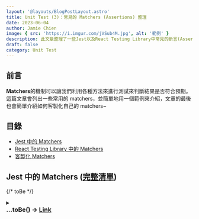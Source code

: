 ```yaml
---
layout: '@layouts/BlogPostLayout.astro'
title: Unit Test (3)：常見的 Matchers (Assertions) 整理
date: 2023-06-04
author: Jamie Chien
image: { src: 'https://i.imgur.com/jVSub4M.jpg', alt: '範例' }
description: 此文章整理了一些Jest以及React Testing Library中常見的斷言(Assertions)或稱作Matchers，利用這些斷言，可以來判斷測試是否符合預期
draft: false
category: Unit Test
---
```



## 前言

**Matchers**的機制可以讓我們利用各種方法來進行測試來判斷結果是否符合預期。這篇文章會列出一些常用的 matchers，並簡單地用一個範例來介紹，文章的最後也會簡單介紹如何客製化自己的 matchers~

## 目錄

- [Jest 中的 Matchers](#jest中的matchers-完整清單)
- [React Testing Library 中的 Matchers](#react-testing-library中的matchers-完整清單)
- [客製化 Matchers](#客製化matchers)

## Jest 中的 Matchers ([完整清單](https://jestjs.io/docs/expect#matchers))

{/* toBe */}

<details>
  <summary>
    <h3 style="margin: 0">
      ...toBe() -> <a href="https://jestjs.io/docs/expect#tobevalue">Link</a>
    </h3>
  </summary>
  <div style="padding-left: 14px">
    透過 <code>.toBe</code> 來比較<strong style="color:#DAA001">原始型別(Primitive)</strong>的值，使用他甚至比使用  <code>===</code> 還來的適合
    <Callout type="tip">
      只有<strong style="color:#DAA001">Primitive type</strong>才使用 <code>.toBe</code> ，其他type的請使用其他斷言 ( <code>.toEqual</code> ……)(<strong style="color:#DAA001">Primitive type</strong> 包含 Number, String, Boolean, Undefined, Null, Symbol)
    </Callout>
    <Callout type="warning">
      浮點數的比較不要使用 <code>.toBe</code> ，請使用 <code>.toBeCloseTo</code>
      ex: 在Javascript中，<code>0.2 + 0.1</code> 不嚴格(not-strictly)等於 <code>0.3</code>
    </Callout>
    <details>
      <summary style="font-style: italic; font-weight: 600">Example</summary>
      <div style="padding-left: 14px">
        ```javascript
        const box = {
          football: 10,
          basketball: 12
        }

        it('should have 12', () => {
          expect(box.basketball).toBe(12);
        })
        ```
      </div>
    </details>

  </div>
</details>

{/* toHaveBeenCalled */}

<details>
  <summary>
    <h3 style="margin: 0">
      ...toHaveBeenCalled() -> <a href="https://jestjs.io/docs/expect#tohavebeencalled">Link</a>
    </h3>
  </summary>
  <div style="padding-left: 14px">
    透過 <code>.toHaveBeenCalled</code> 來確認mock function是否有被成功呼叫，他同時也有個別名: <code>.toBeCalled</code>
    <details>
      <summary style="font-style: italic; font-weight: 600">Example</summary>
      <div style="padding-left: 14px">
        ```javascript
        function callFn(callback) {
          callback();
        }

        it('should call mock function', () => {
          const mockFn = jest.fn();
          callFn(mockFn);

          expect(mockFn).toHaveBeenCalled();
        })
        ```
      </div>
    </details>

  </div>
</details>

{/* toHaveBeenCalledTimes */}

<details>
  <summary>
    <h3 style="margin: 0">
      ...toHaveBeenCalledTimes(<code style="font-size: 16px">number</code>) -> <a href="https://jestjs.io/docs/expect#tohavebeencalledtimesnumber">Link</a>
    </h3>
  </summary>
  <div style="padding-left: 14px">
    透過 <code>.toHaveBeenCalledTimes</code> 來確保mock function有被成功呼叫與傳入的 <code>number</code> 參數一樣的次數，他同時也有個別名: <code>.toBeCalledTimes(number)</code>
    <details>
      <summary style="font-style: italic; font-weight: 600">Example</summary>
      <div style="padding-left: 14px">
        ```javascript
        function callFn(callback) {
          callback();
        }

        it('should call mock function one time', () => {
          const mockFn = jest.fn();
          callFn(mockFn);

          expect(mockFn).toHaveBeenCalledTimes(1);
        })
        ```
      </div>
    </details>

  </div>
</details>

{/* toHaveBeenCalledWith */}

<details>
  <summary>
    <h3 style="margin: 0">
      ...toHaveBeenCalledWith(<code style="font-size: 16px">arg1, arg2, …</code>) -> <a href="https://jestjs.io/docs/expect#tohavebeencalledwitharg1-arg2-">Link</a>
    </h3>
  </summary>
  <div style="padding-left: 14px">
    透過 <code>.toHaveBeenCalledWith</code> 來確保mock function呼叫時的參數與傳入的參數<code>(arg1, arg2)</code> 一致，他同時也有個別名: <code>.toBeCalledWith</code>
    <details>
      <summary style="font-style: italic; font-weight: 600">Example</summary>
      <div style="padding-left: 14px">
        ```javascript
        function callFn(callback, args) {
          callback(args);
        }

        it('should call mock function with specific params', () => {
          const mockFn = jest.fn((num) => num);
          callFn(mockFn, 123);

          expect(mockFn).toHaveBeenCalledWith(123);
        })
        ```
      </div>
    </details>

  </div>
</details>

{/* toHaveReturned */}

<details>
  <summary>
    <h3 style="margin: 0">
      ...toHaveReturned() -> <a href="https://jestjs.io/docs/expect#tohavereturned">Link</a>
    </h3>
  </summary>
  <div style="padding-left: 14px">
    透過 <code>.toHaveReturned</code> 來確保mock function成功回傳至少一次(i.e. 沒有throw error)，他同時也有個別名: <code>.toReturn</code>
    <details>
      <summary style="font-style: italic; font-weight: 600">Example</summary>
      <div style="padding-left: 14px">
        ```javascript
        it('should return mock function', () => {
          const mockFn = jest.fn(() => true);
          mockFn();

          expect(mockFn).toHaveReturned();
        })
        ```
      </div>
    </details>

  </div>
</details>

{/* toHaveReturnedTimes */}

<details>
  <summary>
    <h3 style="margin: 0">
      ...toHaveReturnedTimes(<code style="font-size: 16px">number</code>) -> <a href="https://jestjs.io/docs/expect#tohavereturnedtimesnumber">Link</a>
    </h3>
  </summary>
  <div style="padding-left: 14px">
    透過 <code>.toHaveReturnedTimes</code> 來確保mock function成功回傳數次(i.e. 沒有throw error)，而次數與傳入的參數 <code>number</code> 一致，他同時也有個別名: <code>.toReturnTimes(number)</code>
    <details>
      <summary style="font-style: italic; font-weight: 600">Example</summary>
      <div style="padding-left: 14px">
        ```javascript
        it('should return mock function twice', () => {
          const mockFn = jest.fn(() => true);
          mockFn();
          mockFn();

          expect(mockFn).toHaveReturnedTimes(2);
        })
        ```
      </div>
    </details>

  </div>
</details>

{/* toHaveReturnedWith */}

<details>
  <summary>
    <h3 style="margin: 0">
      ...toHaveReturnedWith(<code style="font-size: 16px">value</code>) -> <a href="https://jestjs.io/docs/expect#tohavereturnedwithvalue">Link</a>
    </h3>
  </summary>
  <div style="padding-left: 14px">
    透過 <code>.toHaveReturnedWith</code> 來確保mock function回傳的值與傳入的參數 <code>value</code> 一致，他同時也有個別名: <code>.toReturnWith(value)</code>
    <details>
      <summary style="font-style: italic; font-weight: 600">Example</summary>
      <div style="padding-left: 14px">
        ```javascript
        it('should return mock function twice', () => {
          const mockFn = jest.fn(() => 'hello world');
          mockFn();

          expect(mockFn).toHaveReturnedWith('hello world');
        })
        ```
      </div>
    </details>

  </div>
</details>

{/* toHaveLength */}

<details>
  <summary>
    <h3 style="margin: 0">
      ...toHaveLength(<code style="font-size: 16px">number</code>) ->{' '}
      <a href="https://jestjs.io/docs/expect#tohavelengthnumber">Link</a>
    </h3>
  </summary>
  <div style="padding-left: 14px">
    透過 <code>.toHaveLength</code> 來確保該object擁有 <code>.length</code> 屬性，並且與傳入的參數{' '}
    <code>number</code> 一致
    <details>
      <summary style="font-style: italic; font-weight: 600">Example</summary>
      <div style="padding-left: 14px">
        ```javascript expect([1, 2, 3]).toHaveLength(3); expect('abc').toHaveLength(3);
        expect('').not.toHaveLength(5); ```
      </div>
    </details>
  </div>
</details>

{/* toHaveProperty */}

<details>
  <summary>
    <h3 style="margin: 0">
      ...toHaveProperty(<code style="font-size: 16px">keyPath, value?</code>) -> <a href="https://jestjs.io/docs/expect#tohavepropertykeypath-value">Link</a>
    </h3>
  </summary>
  <div style="padding-left: 14px">
    透過 <code>.toHaveProperty</code> 來確保提供的參數 <code>keyPath</code> 是否有存在object中，而第二個參數 <code>value</code> 則是選填，可以用來比對這個keyPath的值是否一致。
    <Callout type="tip">
      第二個參數 <code>value</code> 比對的方式相當於 <code>toEqual</code> 
    </Callout>
    <details>
      <summary style="font-style: italic; font-weight: 600">Example</summary>
      <div style="padding-left: 14px">
        ```javascript
        const box = {
          football: 10,
          basketball: 12,
          toy: [
            'LEGO',
            'doll'
          ]
        }

        it('should have property', () => {
          expect(box).toHaveProperty('football');
          expect(box).toHaveProperty('basketball', 12);
          expect(box).not.toHaveProperty('baseball');

          expect(box).toHaveProperty('toy', ['LEGO', 'doll']);
        })
        ```
      </div>
    </details>

  </div>
</details>

{/* toBeCloseTo */}

<details>
  <summary>
    <h3 style="margin: 0">
      ...toBeCloseTo(<code style="font-size: 16px">number, numberDigits?</code>) -> <a href="https://jestjs.io/docs/expect#tobeclosetonumber-numdigits">Link</a>
    </h3>
  </summary>
  <div style="padding-left: 14px">
    透過 <code>.toBeCloseTo</code> 來比較大致相等的浮點數數字 (floating point numbers)
    第二個參數 <code>numberDigits</code> 是用來限制要檢查的位數 (小數點後的位數)，預設為 <code>2</code>
    <details>
      <summary style="font-style: italic; font-weight: 600">Example</summary>
      <div style="padding-left: 14px">
        ```javascript
        it('should have 12', () => {
          expect(0.2 + 0.1).toBeCloseTo(0.3, 5);
        })
        ```
      </div>
    </details>
  </div>
</details>

{/* toBeDefined */}

<details>
  <summary>
    <h3 style="margin: 0">
      ...toBeDefined() -> <a href="https://jestjs.io/docs/expect#tobedefined">Link</a>
    </h3>
  </summary>
  <div style="padding-left: 14px">
    透過 <code>.toBeDefined</code> 來檢查變數，確保他<strong style="color:#DAA001">不是</strong> <code>undefined</code>
    <details>
      <summary style="font-style: italic; font-weight: 600">Example</summary>
      <div style="padding-left: 14px">
        ```javascript
        let definedValue = 'Hi';
        let undefinedValue;

        it('should check variable', () => {
          expect(definedValue).toBeDefined();
          expect(undefinedValue).not.toBeDefined();
        })
        ```
      </div>
    </details>

  </div>
</details>

{/* toBeFalsy */}

<details>
  <summary>
    <h3 style="margin: 0">
      ...toBeFalsy() -> <a href="https://jestjs.io/docs/expect#tobefalsy">Link</a>
    </h3>
  </summary>
  <div style="padding-left: 14px">
    透過 <code>.toBeFalsy</code> 來確認是否為<code>falsy</code> value
    <Callout type="tip">
      在JavaScript中，總共有六個falsy value，分別是: <code>false</code>、<code>0</code>、<code>""</code>、<code>null</code>、<code>undefined</code>、<code>NaN</code>
    </Callout>
    <details>
      <summary style="font-style: italic; font-weight: 600">Example</summary>
      <div style="padding-left: 14px">
        ```javascript
        it('should be falsy', () => {
          const falsyValue = false;

          expect(falsyValue).toBeFalsy();
        })
        ```
      </div>
    </details>

  </div>
</details>

{/* toBeTruthy */}

<details>
  <summary>
    <h3 style="margin: 0">
      ...toBeTruthy() -> <a href="https://jestjs.io/docs/expect#tobetruthy">Link</a>
    </h3>
  </summary>
  <div style="padding-left: 14px">
    透過 <code>.toBeTruthy</code> 來確認是否為<code>truthy</code> value，除了下面提到的六個falsy value外，其餘的值都會被視為truthy value
    <Callout type="tip">
      在JavaScript中，總共有六個falsy value，分別是: <code>false</code>、<code>0</code>、<code>""</code>、<code>null</code>、<code>undefined</code>、<code>NaN</code>
    </Callout>
    <details>
      <summary style="font-style: italic; font-weight: 600">Example</summary>
      <div style="padding-left: 14px">
        ```javascript
        it('should be truthy', () => {
          const truthyValue = true;

          expect(truthyValue).toBeTruthy();
        })
        ```
      </div>
    </details>

  </div>
</details>

{/* toBeGreaterThan */}

<details>
  <summary>
    <h3 style="margin: 0">
      ...toBeGreaterThan(<code style="font-size: 16px">number | bigint</code>) -> <a href="https://jestjs.io/docs/expect#tobegreaterthannumber--bigint">Link</a>
    </h3>
  </summary>
  <div style="padding-left: 14px">
    透過 <code>.toBeGreaterThan</code> 來確認 <code>收到的值</code> <strong style="color:#DAA001">&gt;</strong> <code>期望的值</code> 
    <details>
      <summary style="font-style: italic; font-weight: 600">Example</summary>
      <div style="padding-left: 14px">
        ```javascript
        it('should be greater than 10', () => {
          const receivedValue = 11;

          expect(receivedValue).toBeGreaterThan(10);
        })
        ```
      </div>
    </details>

  </div>
</details>

{/* toBeGreaterThanOrEqual */}

<details>
  <summary>
    <h3 style="margin: 0">
      ...toBeGreaterThanOrEqual(<code style="font-size: 16px">number | bigint</code>) -> <a href="https://jestjs.io/docs/expect#tobegreaterthanorequalnumber--bigint">Link</a>
    </h3>
  </summary>
  <div style="padding-left: 14px">
    透過 <code>.toBeGreaterThanOrEqual</code> 來確認 <code>收到的值</code> <strong style="color:#DAA001">&gt;=</strong> <code>期望的值</code> 
    <details>
      <summary style="font-style: italic; font-weight: 600">Example</summary>
      <div style="padding-left: 14px">
        ```javascript
        it('should be greater than or equal 10', () => {
          const receivedValue = 10;

          expect(receivedValue).toBeGreaterThanOrEqual(10);
        })
        ```
      </div>
    </details>

  </div>
</details>

{/* toBeLessThan */}

<details>
  <summary>
    <h3 style="margin: 0">
      ...toBeLessThan(<code style="font-size: 16px">number | bigint</code>) -> <a href="https://jestjs.io/docs/expect#tobelessthannumber--bigint">Link</a>
    </h3>
  </summary>
  <div style="padding-left: 14px">
    透過 <code>.toBeLessThan</code> 來確認 <code>收到的值</code> <strong style="color:#DAA001">&lt;</strong> <code>期望的值</code> 
    <details>
      <summary style="font-style: italic; font-weight: 600">Example</summary>
      <div style="padding-left: 14px">
        ```javascript
        it('should be less than 10', () => {
          const receivedValue = 9;

          expect(receivedValue).toBeLessThan(10);
        })
        ```
      </div>
    </details>

  </div>
</details>

{/* toBeLessThanOrEqual */}

<details>
  <summary>
    <h3 style="margin: 0">
      ...toBeLessThanOrEqual(<code style="font-size: 16px">number | bigint</code>) -> <a href="https://jestjs.io/docs/expect#tobelessthanorequalnumber--bigint">Link</a>
    </h3>
  </summary>
  <div style="padding-left: 14px">
    透過 <code>.toLessThanOrEqual</code> 來確認 <code>收到的值</code> <strong style="color:#DAA001">&lt;=</strong> <code>期望的值</code> 
    <details>
      <summary style="font-style: italic; font-weight: 600">Example</summary>
      <div style="padding-left: 14px">
        ```javascript
        it('should be less than or equal 10', () => {
          const receivedValue = 10;

          expect(receivedValue).toBeLessThanOrEqual(10);
        })
        ```
      </div>
    </details>

  </div>
</details>

{/* toBeInstanceOf */}

<details>
  <summary>
    <h3 style="margin: 0">
      ...toBeInstanceOf(<code style="font-size: 16px">Class</code>) -> <a href="https://jestjs.io/docs/expect#tobeinstanceofclass">Link</a>
    </h3>
  </summary>
  <div style="padding-left: 14px">
    透過 <code>.toBeInstanceOf</code> 來確認object是某個class的實例(instance)
    <details>
      <summary style="font-style: italic; font-weight: 600">Example</summary>
      <div style="padding-left: 14px">
        ```javascript
        class A {}

        it('should be instance of class A', () => {
          expect(new A()).toBeInstanceOf(A);
          expect(() => {}).toBeInstanceOf(Function);
        })
        ```
      </div>
    </details>

  </div>
</details>

{/* toBeNull */}

<details>
  <summary>
    <h3 style="margin: 0">
      ...toBeNull() -> <a href="https://jestjs.io/docs/expect#tobenull">Link</a>
    </h3>
  </summary>
  <div style="padding-left: 14px">
    透過 <code>.toBeNull</code> 來確認是否為<code>null</code>，他與 <code>toBe(null)</code>相同，但使用 <code>.toBeNull</code> 的error messages更好
    <details>
      <summary style="font-style: italic; font-weight: 600">Example</summary>
      <div style="padding-left: 14px">
        ```javascript
        it('should be null', () => {
          const nullValue = null;
          expect(nullValue).toBeNull();
        })
        ```
      </div>
    </details>
  </div>
</details>

{/* toBeUndefined */}

<details>
  <summary>
    <h3 style="margin: 0">
      ...toBeUndefined() -> <a href="https://jestjs.io/docs/expect#tobeundefined">Link</a>
    </h3>
  </summary>
  <div style="padding-left: 14px">
    透過 <code>.toBeUndefined</code> 來確認是否為 <code>undefined</code>
    <details>
      <summary style="font-style: italic; font-weight: 600">Example</summary>
      <div style="padding-left: 14px">
        ```javascript
        it('should be undefined', () => {
          let undefinedValue;
          expect(undefinedValue).toBeUndefined();
        })
        ```
      </div>
    </details>
  </div>
</details>

{/* toBeNaN */}

<details>
  <summary>
    <h3 style="margin: 0">
      ...toBeNaN() -> <a href="https://jestjs.io/docs/expect#tobenan">Link</a>
    </h3>
  </summary>
  <div style="padding-left: 14px">
    透過 <code>.toBeNaN</code> 來確認是否為 <code>NaN</code>
    <details>
      <summary style="font-style: italic; font-weight: 600">Example</summary>
      <div style="padding-left: 14px">
        ```javascript
        it('should check NaN', () => {
          expect(NaN).toBeNaN();
          expect(1).not.toBeNaN();
        })
        ```
      </div>
    </details>
  </div>
</details>

{/* toContain */}

<details>
  <summary>
    <h3 style="margin: 0">
      ...toContain(<code style="font-size: 16px">item</code>) -> <a href="https://jestjs.io/docs/expect#tocontainitem">Link</a>
    </h3>
  </summary>
  <div style="padding-left: 14px">
    透過 <code>.toContain</code> 來確認某個item是否在array裡面，或是確認某個string item是否為string的substring，此外，也可以用在sets, node lists, HTML collections中
    <details>
      <summary style="font-style: italic; font-weight: 600">Example</summary>
      <div style="padding-left: 14px">
        ```javascript
        it('should contain item', () => {
          const item = 'hi'
          expect(['hi', 'hello']).toContain(item);
          expect('hi ~ everyone').toContain(item);
          expect(new Set(['hi'])).toContain(item);
        })
        ```
      </div>
    </details>
  </div>
</details>

{/* toEqual */}

<details>
  <summary>
    <h3 style="margin: 0">
      ...toEqual(<code style="font-size: 16px">value</code>) -> <a href="https://jestjs.io/docs/expect#toequalvalue">Link</a>
    </h3>
  </summary>
  <div style="padding-left: 14px">
    透過 <code>.toEqual</code> 來確認object是否與期望的一致 (deep equality)
    <Callout type="tip">
      當要比較<strong style="color:#DAA001">Object type</strong>時，必須使用 <code>.toEqual</code> 
    </Callout>
    <details>
      <summary style="font-style: italic; font-weight: 600">Example</summary>
      <div style="padding-left: 14px">
        ```javascript
        it('should be equal', () => {
          const obj1 = { name: 'Jamie', info: { age: 24 } }
          const obj2 = { name: 'Jamie', info: { age: 24 } }
          
          expect(obj1).toEqual(obj2);
        })
        ```
      </div>
    </details>
  </div>
</details>

{/* toMatch */}

<details>
  <summary>
    <h3 style="margin: 0">
      ...toMatch(<code style="font-size: 16px">regexp | string</code>) -> <a href="https://jestjs.io/docs/expect#tomatchregexp--string">Link</a>
    </h3>
  </summary>
  <div style="padding-left: 14px">
    透過 <code>.toMatch</code> 來確認string符合正則的規則
    <details>
      <summary style="font-style: italic; font-weight: 600">Example</summary>
      <div style="padding-left: 14px">
        ```javascript
        it('should be match', () => {
          const phone = '0912345678'
          const validator = /^(09)[0-9]{8}$/
          
          expect(phone).toMatch(validator);
        })
        ```
      </div>
    </details>
  </div>
</details>

{/* toThrow */}

<details>
  <summary>
    <h3 style="margin: 0">
      ...toThrow(<code style="font-size: 16px">error?</code>) -> <a href="https://jestjs.io/docs/expect#tothrowerror">Link</a>
    </h3>
  </summary>
  <div style="padding-left: 14px">
    透過 <code>.toThrow</code> 來確認function有沒有throw
    <Callout type="tip">
      要把code用function包起來，不然error不會被抓到，間接導致測試失敗
    </Callout>
    <details>
      <summary style="font-style: italic; font-weight: 600">Example</summary>
      <div style="padding-left: 14px">
        ```javascript
        it('should throw', () => {
          function throwFunc() {
            throw new Error();
          }
          
          expect(() => throwFunc()).toThrow();
        })
        ```
      </div>
    </details>
  </div>
</details>

## React Testing Library 中的 Matchers ([完整清單](https://github.com/testing-library/jest-dom#custom-matchers))

{/* toBeDisabled */}

<details>
  <summary>
    <h3 style="margin: 0">
      ...toBeDisabled() -> <a href="https://github.com/testing-library/jest-dom#tobedisabled">Link</a>
    </h3>
  </summary>
  <div style="padding-left: 14px">
    透過 <code>.toBeDisabled</code> 來確認element有沒有被disabled
    <Callout type="tip">
      以下的elements是可以被disabled的: <code>button</code>、<code>input</code>、<code>select</code>、<code>textarea</code>、<code>optgroup</code>、<code>option</code>、<code>fieldset</code> 和客製化的elements
    </Callout>
    <details>
      <summary style="font-style: italic; font-weight: 600">Example</summary>
      <div style="padding-left: 14px">
        ```javascript
        <button data-testid="button" type="submit" disabled>submit</button>
        ```
        ```javascript
        it('should be disabled', () => {
          expect(getByTestId('button').toBeDisabled();
        })
        ```
      </div>
    </details>
  </div>
</details>

{/* toBeEmptyDOMElement */}

<details>
  <summary>
    <h3 style="margin: 0">
      ...toBeEmptyDOMElement() -> <a href="https://github.com/testing-library/jest-dom#tobeemptydomelement">Link</a>
    </h3>
  </summary>
  <div style="padding-left: 14px">
    透過 <code>.toBeEmptyDOMElement</code> 來確認element有沒有不可視(not visible)的內容
    <Callout type="warning">
      這個函式會忽略註解，但如果包含空格(white-space)的話，會導致測試失敗
    </Callout>
    <details>
      <summary style="font-style: italic; font-weight: 600">Example</summary>
      <div style="padding-left: 14px">
        ```javascript
        <span data-testid="not-empty"><span data-testid="empty"></span></span>
        ```
        ```javascript
        it('should be empty | not empty', () => {
          expect(getByTestId('empty')).toBeEmptyDOMElement()
          expect(getByTestId('not-empty')).not.toBeEmptyDOMElement()
        })
        ```
      </div>
    </details>
  </div>
</details>

{/* toBeInTheDocument */}

<details>
  <summary>
    <h3 style="margin: 0">
      ...toBeInTheDocument() -> <a href="https://github.com/testing-library/jest-dom#tobeinthedocument">Link</a>
    </h3>
  </summary>
  <div style="padding-left: 14px">
    透過 <code>.toBeInTheDocument</code> 來確認element是否有呈現在document中
    <details>
      <summary style="font-style: italic; font-weight: 600">Example</summary>
      <div style="padding-left: 14px">
        ```javascript
        <span data-testid="html-element"><span>Html Element</span></span>
        ```
        ```javascript
        it('should be (not) in the document', () => {
          expect(getByTestId(document.documentElement, 'html-element')).toBeInTheDocument()
          expect(getByTestId(document.documentElement, 'not-exist')).not.toBeInTheDocument()
        })
        ```
      </div>
    </details>
  </div>
</details>

{/* toBeRequired */}

<details>
  <summary>
    <h3 style="margin: 0">
      ...toBeRequired() -> <a href="https://github.com/testing-library/jest-dom#toberequired">Link</a>
    </h3>
  </summary>
  <div style="padding-left: 14px">
    透過 <code>.toBeRequired</code> 來確認form element目前是否為 <code>required</code>
    <Callout type="tip">
      element required當他有以下attribute: <code>required</code>、<code>aria-required="true"</code>
    </Callout>
    <details>
      <summary style="font-style: italic; font-weight: 600">Example</summary>
      <div style="padding-left: 14px">
        ```javascript
        <input data-testid="input" required />
        <select data-testid="select"></select>
        ```
        ```javascript
        it('should be (not) required', () => {
          expect(getByTestId('input')).toBeRequired()
          expect(getByTestId('select')).not.toBeRequired()
        })
        ```
      </div>
    </details>
  </div>
</details>

{/* toBeVisible */}

<details>
  <summary>
    <h3 style="margin: 0">
      ...toBeVisible() -> <a href="https://github.com/testing-library/jest-dom#tobevisible">Link</a>
    </h3>
  </summary>
  <div style="padding-left: 14px">
    透過 <code>.toBeVisible</code> 來確認element目前是否可以被user看到
    <Callout type="tip">
      element 要被看到必須要符合所有以下條件:
      - 呈現在document中
      - css 的屬性 <code>display</code> 沒有設定成 <code>none</code>
      - css 的屬性 <code>visibility</code> 沒有設定成 <code>hidden</code> 或 <code>collapse</code>
      - css 的屬性 <code>opacity</code> 沒有設定成 <code>0</code>
      - 此element的parent也是visible的狀態 (包含所有parent直到DOM tree的頂點)
      - 此element沒有 <code>hidden</code> 的attribute
      - 如果 <code>&lt;details /&gt;</code>，那他要有 <code>open</code> 的attribute
    </Callout>
    <details>
      <summary style="font-style: italic; font-weight: 600">Example</summary>
      <div style="padding-left: 14px">
        ```javascript
        <div data-testid="display-none" style="display: none">Display None Example</div>
        <div data-testid="visibility-el">Hi</div>
        ```
        ```javascript
        it('should be (not) visible', () => {
          expect(getByTestId('display-none')).not.toBeVisible()
          expect(getByTestId('visibility-el')).toBeVisible()
        })
        ```
      </div>
    </details>
  </div>
</details>

{/* toContainElement */}

<details>
  <summary>
    <h3 style="margin: 0">
      ...toContainElement(
      <code style="font-size: 16px">element: HTMLElement | SVGElement | null</code>) ->{' '}
      <a href="https://github.com/testing-library/jest-dom#tocontainelement">Link</a>
    </h3>
  </summary>
  <div style="padding-left: 14px">
    透過 <code>.toContainElement</code> 來確認element是否有包含其他element作為子孫
    <details>
      <summary style="font-style: italic; font-weight: 600">Example</summary>
      <div style="padding-left: 14px">
        ```javascript
        <span data-testid="ancestor">
          <span data-testid="descendant"></span>
        </span>
        ``` ```javascript it('should contain element', () =>{' '}
        {expect(getByTestId('ancestor')).toContainElement(getByTestId('descendant'))}) ```
      </div>
    </details>
  </div>
</details>

{/* toContainHTML */}

<details>
  <summary>
    <h3 style="margin: 0">
      ...toContainHTML(<code style="font-size: 16px">htmlText: string</code>) ->{' '}
      <a href="https://github.com/testing-library/jest-dom#tocontainhtml">Link</a>
    </h3>
  </summary>
  <div style="padding-left: 14px">
    透過 <code>.toContainHTML</code> 來確認element是否有包含其他html element作為子孫，且此html
    element使用string來做表示
    <details>
      <summary style="font-style: italic; font-weight: 600">Example</summary>
      <div style="padding-left: 14px">
        ```javascript
        <span data-testid="parent">
          <span data-testid="child"></span>
        </span>
        ``` ```javascript it('should contain element', () =>{' '}
        {expect(getByTestId('parent')).toContainHTML('<span data-testid="child"></span>')}) ```
      </div>
    </details>
  </div>
</details>

{/* toHaveAttribute */}

<details>
  <summary>
    <h3 style="margin: 0">
      ...toHaveAttribute(<code style="font-size: 16px">attr: string, value?: any</code>) -> <a href="https://github.com/testing-library/jest-dom#tohaveattribute">Link</a>
    </h3>
  </summary>
  <div style="padding-left: 14px">
    透過 <code>.toHaveAttribute</code> 來確認element是否有該attribute，也可以加上value來確認這個attribute是否有該value
    <details>
      <summary style="font-style: italic; font-weight: 600">Example</summary>
      <div style="padding-left: 14px">
        ```javascript
        <button data-testid="ok-button" type="submit" disabled>ok</button>
        ```
        ```javascript
        it('should have attribute', () => {
          const button = getByTestId('ok-button')

          expect(button).toHaveAttribute('disabled')
          expect(button).toHaveAttribute('type', 'submit')
        })
        ```
      </div>
    </details>

  </div>
</details>

{/* toHaveClass */}

<details>
  <summary>
    <h3 style="margin: 0">
      ...toHaveClass(<code style="font-size: 16px">…classNames: string[], options?: \{exact: boolean\}</code>) -> <a href="https://github.com/testing-library/jest-dom#tohaveclass">Link</a>
    </h3>
  </summary>
  <div style="padding-left: 14px">
    透過 <code>.toHaveClass</code> 來確認element是否有該class，必須至少給一個class，否則此element會被視為沒有任何classes
    <details>
      <summary style="font-style: italic; font-weight: 600">Example</summary>
      <div style="padding-left: 14px">
        ```javascript
        <button data-testid="delete-button" class="btn extra btn-danger">
          Delete item
        </button>
        <button data-testid="no-classes">No Classes</button>
        ```
        ```javascript
        it('should (not) have class', () => {
          const deleteButton = getByTestId('delete-button')
          const noClasses = getByTestId('no-classes')

          expect(deleteButton).toHaveClass('extra')
          expect(deleteButton).toHaveClass('btn-danger btn')
          expect(noClasses).not.toHaveClass()
        })
        ```
      </div>
    </details>

  </div>
</details>

{/* toHaveFocus */}

<details>
  <summary>
    <h3 style="margin: 0">
      ...toHaveFocus() -> <a href="https://github.com/testing-library/jest-dom#tohavefocus">Link</a>
    </h3>
  </summary>
  <div style="padding-left: 14px">
    透過 <code>.toHaveFocus</code> 來確認element是否有被focus
    <details>
      <summary style="font-style: italic; font-weight: 600">Example</summary>
      <div style="padding-left: 14px">
        ```javascript
        <div><input type="text" data-testid="element-to-focus" /></div>
        ```
        ```javascript
        it('should (not) have focus', () => {
          const input = getByTestId('element-to-focus')

          input.focus()
          expect(input).toHaveFocus()

          input.blur()
          expect(input).not.toHaveFocus()
        })
        ```
      </div>
    </details>

  </div>
</details>

{/* toHaveStyle */}

<details>
  <summary>
    <h3 style="margin: 0">
      ...toHaveStyle(<code style="font-size: 16px">css: string | object</code>) -> <a href="https://github.com/testing-library/jest-dom#tohavestyle">Link</a>
    </h3>
  </summary>
  <div style="padding-left: 14px">
    透過 <code>.toHaveStyle</code> 來確認element是否有specific css屬性和value
    <details>
      <summary style="font-style: italic; font-weight: 600">Example</summary>
      <div style="padding-left: 14px">
        ```javascript
        <button
          data-testid="delete-button"
          style="display: none"
        >
          Delete item
        </button>
        ```
        ```javascript
        it('should have style', () => {
          const button = getByTestId('delete-button')

          expect(button).toHaveStyle('display: none')
          expect(button).toHaveStyle({display: 'none'})
        })
        ```
      </div>
    </details>

  </div>
</details>

{/* toHaveTextContent */}

<details>
  <summary>
    <h3 style="margin: 0">
      ...toHaveTextContent(<code style="font-size: 16px">text: string | RegExp, options?: \{ normalizeWhitespace: boolean\}</code>) -> <a href="https://github.com/testing-library/jest-dom#tohavetextcontent">Link</a>
    </h3>
  </summary>
  <div style="padding-left: 14px">
    透過 <code>.toHaveTextContent</code> 來確認element是否有具體的文字內容
    <Callout type="tip">
      若要忽略大小寫問題，可以使用 <code>RegExp</code> 並使用 <code>/i</code>
    </Callout>
    <details>
      <summary style="font-style: italic; font-weight: 600">Example</summary>
      <div style="padding-left: 14px">
        ```javascript
        <span data-testid="text-content">Text Content</span>
        ```
        ```javascript
        it('should have style', () => {
          const el = getByTestId('text-content')

          expect(el).toHaveTextContent('Content')
          expect(el).toHaveTextContent(/^Text Content$/)  // to match whole content
        })
        ```
      </div>
    </details>

  </div>
</details>

{/* toHaveValue */}

<details>
  <summary>
    <h3 style="margin: 0">
      ...toHaveValue(<code style="font-size: 16px">value: string | string[] | number</code>) -> <a href="https://github.com/testing-library/jest-dom#tohavevalue">Link</a>
    </h3>
  </summary>
  <div style="padding-left: 14px">
    透過 <code>.toHaveTextValue</code> 來確認form element是否有具體的值
    <Callout type="tip">
      可以用來確認以下form element的value: <code>&lt;input&gt;</code>、<code>&lt;select&gt;</code>、<code>&lt;textarea&gt;</code>
      (但不包括 <code>&lt;input type="checkbox"&gt;</code> 和 <code>&lt;input type="radio"&gt;</code> ）
    </Callout>
    <Callout type="tip">
      若要確認其他form element的值，可以使用 <code>toHaveFormValues</code> 這個斷言
    </Callout>
    <details>
      <summary style="font-style: italic; font-weight: 600">Example</summary>
      <div style="padding-left: 14px">
        ```javascript
        <input type="text" value="text" data-testid="input-text" />
        <input type="number" value="5" data-testid="input-number" />
        <input type="text" data-testid="input-empty" />
        <select multiple data-testid="select-number">
          <option value="first">First Value</option>
          <option value="second" selected>Second Value</option>
          <option value="third" selected>Third Value</option>
        </select>
        ```
        ```javascript
        it('should have value', () => {
          const textInput = getByTestId('input-text')
          const numberInput = getByTestId('input-number')
          const emptyInput = getByTestId('input-empty')
          const selectInput = getByTestId('select-number')
          
          expect(textInput).toHaveValue('text')
          expect(numberInput).toHaveValue(5)
          expect(emptyInput).not.toHaveValue()
          expect(selectInput).toHaveValue(['second', 'third'])
        })
        ```
      </div>
    </details>
  </div>
</details>

{/* toHaveDisplayValue */}

<details>
  <summary>
    <h3 style="margin: 0">
      ...toHaveDisplayValue(<code style="font-size: 16px">value: string | RegExp | (string | RegExp)[]</code>) -> <a href="https://github.com/testing-library/jest-dom#tohavedisplayvalue">Link</a>
    </h3>
  </summary>
  <div style="padding-left: 14px">
    透過 <code>.toHaveTextValue</code> 來確認form element是否有具體的值
    <Callout type="tip">
      可以用來確認以下form element的value: <code>&lt;input&gt;</code>、<code>&lt;select&gt;</code>、<code>&lt;textarea&gt;</code>
      (但不包括 <code>&lt;input type="checkbox"&gt;</code> 和 <code>&lt;input type="radio"&gt;</code> ）
    </Callout>
    <details>
      <summary style="font-style: italic; font-weight: 600">Example</summary>
      <div style="padding-left: 14px">
        ```javascript
        <label for="input-example">First name</label>
        <input type="text" id="input-example" value="Luca" />

        <label for="textarea-example">Description</label>
        <textarea id="textarea-example">An example description here.</textarea>
        ```
        ```javascript
        it('should have display value', () => {
          const input = getByLabelText('First name')
          const textarea = getByLabelText('Description')

          expect(input).toHaveDisplayValue('Luca')
          expect(input).toHaveDisplayValue(/Luc/)
          expect(textarea).toHaveDisplayValue('An example description here.')
          expect(textarea).toHaveDisplayValue(/example/)
        })
        ```
      </div>
    </details>

  </div>
</details>

{/* toBeChecked */}

<details>
  <summary>
    <h3 style="margin: 0">
      ...toBeChecked() -> <a href="https://github.com/testing-library/jest-dom#tobechecked">Link</a>
    </h3>
  </summary>
  <div style="padding-left: 14px">
    透過 <code>.toHaveChecked</code> 來確認element是否為 <code>checked</code>
    <Callout type="tip">
      可以用來確認以下element: 
        - <code>input</code> 的型態為 <code>checkbox</code> 或 <code>radio</code>
        - <code>role</code> 為 <code>checkbox</code>、<code>radio</code> 或 <code>switch</code>
        - <code>aria-checked</code> 的屬性(attribute)為 <code>true</code> 或 <code>false</code>
    </Callout>
    <details>
      <summary style="font-style: italic; font-weight: 600">Example</summary>
      <div style="padding-left: 14px">
        ```javascript
        <input type="checkbox" checked data-testid="input-checkbox-checked" />
        <input type="checkbox" data-testid="input-checkbox-unchecked" />
        <div role="checkbox" aria-checked="true" data-testid="aria-checkbox-checked" />
        <div
          role="checkbox"
          aria-checked="false"
          data-testid="aria-checkbox-unchecked"
        />
        <input type="radio" checked value="foo" data-testid="input-radio-checked" />
        <input type="radio" value="foo" data-testid="input-radio-unchecked" />
        <div role="radio" aria-checked="true" data-testid="aria-radio-checked" />
        <div role="radio" aria-checked="false" data-testid="aria-radio-unchecked" />
        <div role="switch" aria-checked="true" data-testid="aria-switch-checked" />
        <div role="switch" aria-checked="false" data-testid="aria-switch-unchecked" />
        ```
        ```javascript
        it('should have checked or unchecked', () => {
          const inputCheckboxChecked = getByTestId('input-checkbox-checked')
          const inputCheckboxUnchecked = getByTestId('input-checkbox-unchecked')
          const ariaCheckboxChecked = getByTestId('aria-checkbox-checked')
          const ariaCheckboxUnchecked = getByTestId('aria-checkbox-unchecked')
          expect(inputCheckboxChecked).toBeChecked()
          expect(inputCheckboxUnchecked).not.toBeChecked()
          expect(ariaCheckboxChecked).toBeChecked()
          expect(ariaCheckboxUnchecked).not.toBeChecked()
          
          const inputRadioChecked = getByTestId('input-radio-checked')
          const inputRadioUnchecked = getByTestId('input-radio-unchecked')
          const ariaRadioChecked = getByTestId('aria-radio-checked')
          const ariaRadioUnchecked = getByTestId('aria-radio-unchecked')
          expect(inputRadioChecked).toBeChecked()
          expect(inputRadioUnchecked).not.toBeChecked()
          expect(ariaRadioChecked).toBeChecked()
          expect(ariaRadioUnchecked).not.toBeChecked()
          
          const ariaSwitchChecked = getByTestId('aria-switch-checked')
          const ariaSwitchUnchecked = getByTestId('aria-switch-unchecked')
          expect(ariaSwitchChecked).toBeChecked()
          expect(ariaSwitchUnchecked).not.toBeChecked()
        })
        ```
      </div>
    </details>
  </div>
</details>

## 客製化 Matchers

透過 <code>expect.extend</code> ，我們可以自己實作 matchers 來用在 unit test 上，詳細使用方式可以參考[官方 docs](https://jestjs.io/docs/expect#expectextendmatchers)，以下用一個例子來簡述:

> Example

這個範例中，我們透過創建一個 <code>toContainRole</code> 來自己創建一個客製化的 matcher，避免因為重複寫同樣的程式碼而變成碼農

<span style="font-style: italic">DataForm.js</span>
```jsx
  function ButtonComponent() {
    return (
      <div>
        <button>Submit</button>
        <button>Cancel</button>
      </div>
    )
  }
```

<span style="font-style: italic">DataForm.test.js</span>
```javascript
  function toContainRole(container, role, quantity = 1) {
    const elements = within(container).queryAllByRole(role);

    if (elements.length === quantity) {
      return {
        pass: true
      }
    }

    return {
      pass: false,
      message: () => `Expected to find ${quantity} ${role} elements.`
    }

}

// 透過 expect.extend 來使用 custom matchers
expect.extend({ toContainRole })

it('should display two buttons', () => {
render(<DataForm />);

    const form = screen.getByRole('form');

    expect(form).toContainRole('button', 2);

})

```

## Unit Test 系列其他文章

<a href="./UnitTest">Unit Test (1)：介紹單元測試</a>
<br />
<a href="./UnitTest-QueryFunctions">Unit Test (2)：Query Functions 整理</a>
```
